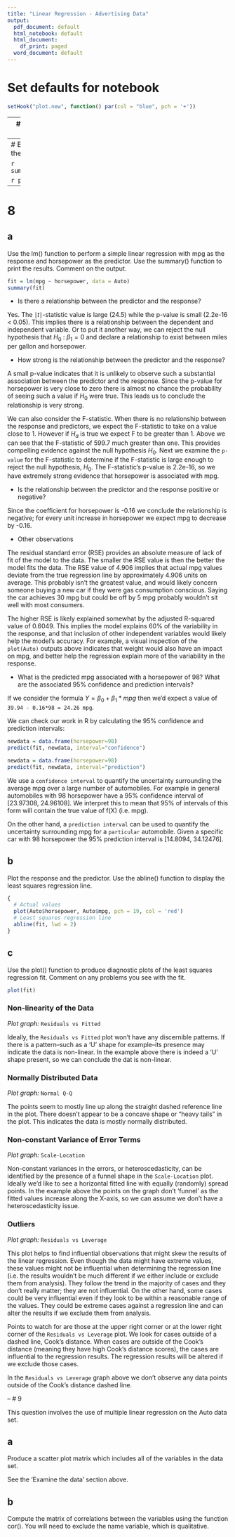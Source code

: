 ```yaml
---
title: "Linear Regression - Advertising Data"
output:
  pdf_document: default
  html_notebook: default
  html_document:
    df_print: paged
  word_document: default
---
```


# Set defaults for notebook
```r
setHook("plot.new", function() par(col = "blue", pch = '+'))
```

---
# Load the data
```r
library(ISLR)
```

```r
attach(Auto)
names(Auto)
```

```r
dim(Auto)
```

---
# Examine the data
```r
head(Auto, 5)
```

```r
summary(Auto)
```

```r
plot(Auto)
```


---
# 8

## a
Use the lm() function to perform a simple linear regression with mpg as the response and horsepower as the predictor. Use the summary() function to print the results.  Comment on the output.

```r
fit = lm(mpg ~ horsepower, data = Auto)
summary(fit)
```


* Is there a relationship between the predictor and the response?

Yes.  The $\mid{t}\mid$-statistic value is large (24.5) while the p-value is small (2.2e-16 < 0.05).  This implies there is a relationship between the dependent and independent variable.  Or to put it another way, we can reject the null hypothesis that $H_0$ : $\beta_1 = 0$ and declare a relationship to exist between miles per gallon and horsepower.

* How strong is the relationship between the predictor and the response?

A small p-value indicates that it is unlikely to observe such a substantial association between the predictor and the response. Since the p-value for horsepower is very close to zero there is almost no chance the probability of seeing such a value if $H_0$ were true.  This leads us to conclude the relationship is very strong.

We can also consider the F-statistic.  When there is no relationship between the response and predictors, we expect the F-statistic to take on a value close to 1.  However if $H_a$ is true we expect F to be greater than 1.  Above we can see that the F-statistic of 599.7 much greater than one.  This provides compelling evidence against the null hypothesis $H_0$.  Next we examine the `p-value` for the F-statistic to determine if the F-statistic is large enough to reject the null hypothesis, $H_0$.  The F-statistic's p-value is 2.2e-16, so we have extremely strong evidence that horsepower is associated with mpg.

*  Is the relationship between the predictor and the response positive or negative?

Since the coefficient for horsepower is -0.16 we conclude the relationship is negative; for every unit increase in horsepower we expect mpg to decrease by -0.16.

* Other observations

The residual standard error (RSE) provides an absolute measure of lack of fit of the model to the data.  The smaller the RSE value is then the better the model fits the data.  The RSE value of 4.906 implies that actual mpg values deviate from the true regression line by approximately 4.906 units on average.  This probably isn't the greatest value, and would likely concern someone buying a new car if they were gas consumption conscious.  Saying the car achieves 30 mpg but could be off by 5 mpg probably wouldn't sit well with most consumers.

The higher RSE is likely explained somewhat by the adjusted R-squared value of 0.6049.  This implies the model explains 60% of the variability in the response, and that inclusion of other independent variables would likely help the model's accuracy.  For example, a visual inspection of the `plot(Auto)` outputs above indicates that weight would also have an impact on mpg, and better help the regression explain more of the variability in the response.

* What is the predicted mpg associated with a horsepower of 98? What are the associated 95% confidence and prediction intervals?

If we consider the formula $Y = \beta_0 + \beta_1 * mpg$ then we'd expect a value of `39.94 - 0.16*98 = 24.26 mpg`.  

We can check our work in R by calculating the 95% confidence and prediction intervals:

```r
newdata = data.frame(horsepower=98)
predict(fit, newdata, interval="confidence")
```

```r
newdata = data.frame(horsepower=98)
predict(fit, newdata, interval="prediction")
```

We use a `confidence interval` to quantify the uncertainty surrounding the average mpg over a large number of automobiles. For example in general automobiles with 98 horsepower have a 95% confidence interval of [23.97308, 24.96108].  We interpret this to mean that 95% of intervals of this form will contain the true value of f(X) (i.e. mpg).  

On the other hand, a `prediction interval` can be used to quantify the uncertainty surrounding mpg for a `particular` automobile. Given a specific car with 98 horsepower the 95% prediction interval is [14.8094, 34.12476].

## b

Plot the response and the predictor. Use the abline() function to display the least squares regression line.

```r
{
  # Actual values
  plot(Auto$horsepower, Auto$mpg, pch = 19, col = 'red')
  # Least squares regression line
  abline(fit, lwd = 2)
}
```

## c

Use the plot() function to produce diagnostic plots of the least squares regression fit. Comment on any problems you see with the fit.

```r
plot(fit)
```

### Non-linearity of the Data

*Plot graph:*  `Residuals vs Fitted` 

Ideally, the `Residuals vs Fitted` plot won't have any discernible patterns.  If there is a pattern--such as a 'U' shape for example--its presence may indicate the data is non-linear.  In the example above there is indeed a 'U' shape present, so we can conclude the dat is non-linear.

### Normally Distributed Data

*Plot graph:*  `Normal Q-Q`

The points seem to mostly line up along the straight dashed reference line in the plot.  There doesn't appear to be a concave shape or "heavy tails" in the plot.  This indicates the data is mostly normally distributed.

###  Non-constant Variance of Error Terms

*Plot graph:*  `Scale-Location`

Non-constant variances in the errors, or heteroscedasticity, can be identified by the presence of a funnel shape in the `Scale-Location` plot.  Ideally we'd like to see a horizontal fitted line with equally (randomly) spread points.  In the example above the points on the graph don't 'funnel' as the fitted values increase along the X-axis, so we can assume we don't have a heteroscedasticity issue.

### Outliers

*Plot graph:*  `Residuals vs Leverage`

This plot helps to find influential observations that might skew the results of the linear regression.  Even though the data might have extreme values, these values might not be influential when determining the regression line (i.e. the results wouldn't be much different if we either include or exclude them from analysis). They follow the trend in the majority of cases and they don't really matter; they are not influential. On the other hand, some cases could be very influential even if they look to be within a reasonable range of the values. They could be extreme cases against a regression line and can alter the results if we exclude them from analysis.

Points to watch for are those at the upper right corner or at the lower right corner of the `Residuals vs Leverage` plot. We look for cases outside of a dashed line, Cook's distance. When cases are outside of the Cook's distance (meaning they have high Cook's distance scores), the cases are influential to the regression results. The regression results will be altered if we exclude those cases.

In the `Residuals vs Leverage` graph above we don't observe any data points outside of the Cook's distance dashed line.

--
# 9

This question involves the use of multiple linear regression on the Auto data set.

## a

Produce a scatter plot matrix which includes all of the variables in the data set.

See the 'Examine the data' section above.

## b

Compute the matrix of correlations between the variables using the function cor(). You will need to exclude the name variable, which is qualitative.






